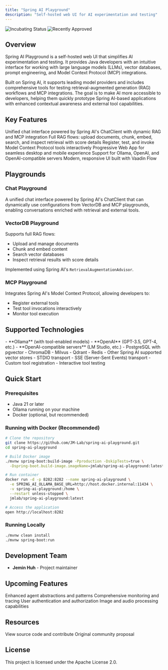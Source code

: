 ```yaml
---
title: "Spring AI Playground"
description: "Self-hosted web UI for AI experimentation and testing"
---
```


<img
  src="https://img.shields.io/badge/Status-Incubating-blue"
  alt="Incubating Status"
/>
<img
  src="https://img.shields.io/badge/Recently_Approved-✓-green"
  alt="Recently Approved"
/>

## Overview

Spring AI Playground is a self-hosted web UI that simplifies AI experimentation and testing. It provides Java developers with an intuitive interface for working with large language models (LLMs), vector databases, prompt engineering, and Model Context Protocol (MCP) integrations.

Built on Spring AI, it supports leading model providers and includes comprehensive tools for testing retrieval-augmented generation (RAG) workflows and MCP integrations. The goal is to make AI more accessible to developers, helping them quickly prototype Spring AI-based applications with enhanced contextual awareness and external tool capabilities.

## Key Features

<CardGroup cols={3}>
  <Card title="Chat Playground" icon="comments">
    Unified chat interface powered by Spring AI's ChatClient with dynamic RAG and MCP integration
  </Card>
  <Card title="VectorDB Playground" icon="database">
    Full RAG flows: upload documents, chunk, embed, search, and inspect retrieval with score details
  </Card>
  <Card title="MCP Playground" icon="plug">
    Register, test, and invoke Model Context Protocol tools interactively
  </Card>
  <Card title="PWA Support" icon="mobile">
    Progressive Web App for seamless desktop and mobile experience
  </Card>
  <Card title="Multi-Provider" icon="wand-magic-sparkles">
    Support for Ollama, OpenAI, and OpenAI-compatible servers
  </Card>
  <Card title="Vaadin UI" icon="window">
    Modern, responsive UI built with Vaadin Flow
  </Card>
</CardGroup>

## Playgrounds

### Chat Playground

A unified chat interface powered by Spring AI's ChatClient that can dynamically use configurations from VectorDB and MCP playgrounds, enabling conversations enriched with retrieval and external tools.

### VectorDB Playground

Supports full RAG flows:
- Upload and manage documents
- Chunk and embed content
- Search vector databases
- Inspect retrieval results with score details

Implemented using Spring AI's `RetrievalAugmentationAdvisor`.

### MCP Playground

Integrates Spring AI's Model Context Protocol, allowing developers to:
- Register external tools
- Test tool invocations interactively
- Monitor tool execution

## Supported Technologies

<AccordionGroup>
  <Accordion title="AI Model Providers">
    - **Ollama** (with tool-enabled models)
    - **OpenAI** (GPT-3.5, GPT-4, etc.)
    - **OpenAI-compatible servers** (LM Studio, etc.)
  </Accordion>

  <Accordion title="Vector Databases">
    - PostgreSQL with pgvector
    - ChromaDB
    - Milvus
    - Qdrant
    - Redis
    - Other Spring AI supported vector stores
  </Accordion>

  <Accordion title="MCP Support">
    - STDIO transport
    - SSE (Server-Sent Events) transport
    - Custom tool registration
    - Interactive tool testing
  </Accordion>
</AccordionGroup>

## Quick Start

### Prerequisites

- Java 21 or later
- Ollama running on your machine
- Docker (optional, but recommended)

### Running with Docker (Recommended)

```bash
# Clone the repository
git clone https://github.com/JM-Lab/spring-ai-playground.git
cd spring-ai-playground

# Build Docker image
./mvnw spring-boot:build-image -Pproduction -DskipTests=true \
  -Dspring-boot.build-image.imageName=jmlab/spring-ai-playground:latest

# Run container
docker run -d -p 8282:8282 --name spring-ai-playground \
  -e SPRING_AI_OLLAMA_BASE_URL=http://host.docker.internal:11434 \
  -v spring-ai-playground:/home \
  --restart unless-stopped \
  jmlab/spring-ai-playground:latest

# Access the application
open http://localhost:8282
```

### Running Locally

```bash
./mvnw clean install
./mvnw spring-boot:run
```

## Development Team

- **Jemin Huh** - Project maintainer

## Upcoming Features

<Steps>
  <Step title="Spring AI Agent">
    Enhanced agent abstractions and patterns
  </Step>
  <Step title="Observability">
    Comprehensive monitoring and tracing
  </Step>
  <Step title="Authentication">
    User authentication and authorization
  </Step>
  <Step title="Multimodal Support">
    Image and audio processing capabilities
  </Step>
</Steps>

## Resources

<CardGroup cols={2}>
  <Card
    title="GitHub Repository"
    icon="github"
    href="https://github.com/JM-Lab/spring-ai-playground"
  >
    View source code and contribute
  </Card>
  <Card
    title="Project Proposal"
    icon="file-lines"
    href="https://github.com/spring-ai-community/community/issues/14"
  >
    Original community proposal
  </Card>
</CardGroup>

## License

This project is licensed under the Apache License 2.0.
